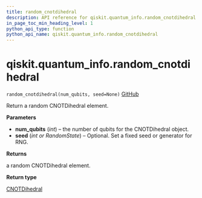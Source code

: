 ```yaml
---
title: random_cnotdihedral
description: API reference for qiskit.quantum_info.random_cnotdihedral
in_page_toc_min_heading_level: 1
python_api_type: function
python_api_name: qiskit.quantum_info.random_cnotdihedral
---
```


<span id="qiskit-quantum-info-random-cnotdihedral" />

# qiskit.quantum\_info.random\_cnotdihedral

<span id="qiskit.quantum_info.random_cnotdihedral" />

`random_cnotdihedral(num_qubits, seed=None)` [GitHub](https://github.com/qiskit/qiskit/tree/stable/0.24/qiskit/quantum_info/operators/dihedral/random.py "view source code")

Return a random CNOTDihedral element.

**Parameters**

*   **num\_qubits** (*int*) – the number of qubits for the CNOTDihedral object.
*   **seed** (*int or RandomState*) – Optional. Set a fixed seed or generator for RNG.

**Returns**

a random CNOTDihedral element.

**Return type**

[CNOTDihedral](qiskit.quantum_info.CNOTDihedral "qiskit.quantum_info.CNOTDihedral")

